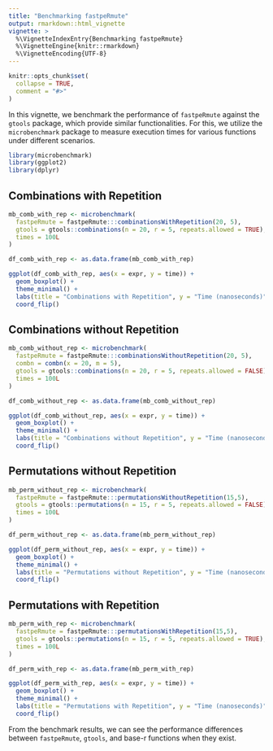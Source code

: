```yaml
---
title: "Benchmarking fastpeRmute"
output: rmarkdown::html_vignette
vignette: >
  %\VignetteIndexEntry{Benchmarking fastpeRmute}
  %\VignetteEngine{knitr::rmarkdown}
  %\VignetteEncoding{UTF-8}
---
```


```r
knitr::opts_chunk$set(
  collapse = TRUE,
  comment = "#>"
)
```

In this vignette, we benchmark the performance of `fastpeRmute` against the `gtools` package, which provide similar functionalities. For this, we utilize the `microbenchmark` package to measure execution times for various functions under different scenarios.

```r
library(microbenchmark)
library(ggplot2)
library(dplyr)
```

## Combinations with Repetition

```r
mb_comb_with_rep <- microbenchmark(
  fastpeRmute = fastpeRmute:::combinationsWithRepetition(20, 5),
  gtools = gtools::combinations(n = 20, r = 5, repeats.allowed = TRUE),
  times = 100L
)

df_comb_with_rep <- as.data.frame(mb_comb_with_rep)

ggplot(df_comb_with_rep, aes(x = expr, y = time)) + 
  geom_boxplot() + 
  theme_minimal() + 
  labs(title = "Combinations with Repetition", y = "Time (nanoseconds)", x = "Function") + 
  coord_flip()
```

## Combinations without Repetition

```r
mb_comb_without_rep <- microbenchmark(
  fastpeRmute = fastpeRmute:::combinationsWithoutRepetition(20, 5),
  combn = combn(x = 20, m = 5),
  gtools = gtools::combinations(n = 20, r = 5, repeats.allowed = FALSE),
  times = 100L
)

df_comb_without_rep <- as.data.frame(mb_comb_without_rep)

ggplot(df_comb_without_rep, aes(x = expr, y = time)) + 
  geom_boxplot() + 
  theme_minimal() + 
  labs(title = "Combinations without Repetition", y = "Time (nanoseconds)", x = "Function") + 
  coord_flip()
```

## Permutations without Repetition

```r
mb_perm_without_rep <- microbenchmark(
  fastpeRmute = fastpeRmute:::permutationsWithoutRepetition(15,5),
  gtools = gtools::permutations(n = 15, r = 5, repeats.allowed = FALSE),
  times = 100L
)

df_perm_without_rep <- as.data.frame(mb_perm_without_rep)

ggplot(df_perm_without_rep, aes(x = expr, y = time)) + 
  geom_boxplot() + 
  theme_minimal() + 
  labs(title = "Permutations without Repetition", y = "Time (nanoseconds)", x = "Function") + 
  coord_flip()
```

## Permutations with Repetition

```r
mb_perm_with_rep <- microbenchmark(
  fastpeRmute = fastpeRmute:::permutationsWithRepetition(15,5),
  gtools = gtools::permutations(n = 15, r = 5, repeats.allowed = TRUE),
  times = 100L
)

df_perm_with_rep <- as.data.frame(mb_perm_with_rep)

ggplot(df_perm_with_rep, aes(x = expr, y = time)) + 
  geom_boxplot() + 
  theme_minimal() + 
  labs(title = "Permutations with Repetition", y = "Time (nanoseconds)", x = "Function") + 
  coord_flip()
```

From the benchmark results, we can see the performance differences between `fastpeRmute`, `gtools`, and base-r functions when they exist.

